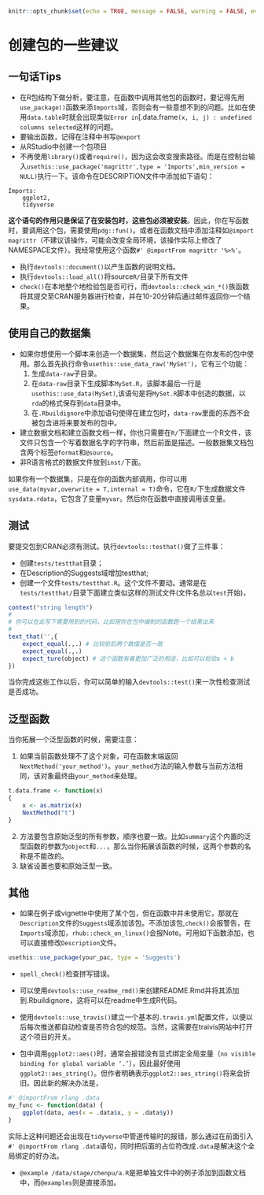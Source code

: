 ```r
knitr::opts_chunk$set(echo = TRUE, message = FALSE, warning = FALSE, eval = FALSE)
```
# 创建包的一些建议
## 一句话Tips

- 在R包结构下做分析，要注意，在函数中调用其他包的函数时，要记得先用`use_package()`函数来添`Imports`域，否则会有一些意想不到的问题。比如在使用`data.table`时就会出现类似`Error in `[.data.frame`(x, i, j) : undefined columns selected`这样的问题。
- 要输出函数，记得在注释中书写`@export`
- 从RStudio中创建一个包项目
- 不再使用`library()`或者`require()`，因为这会改变搜索路径。而是在控制台输入`usethis::use_package('magrittr',type = 'Imports',min_version = NULL)`执行一下。该命令在DESCRIPTION文件中添加如下语句：
```
Imports:
    ggplot2,
    tidyverse
```

**这个语句的作用只是保证了在安装包时，这些包必须被安装**。因此，你在写函数时，要调用这个包，需要使用`pdg::fun()`。或者在函数文档中添加注释如`@import magrittr`（不建议该操作，可能会改变全局环境，该操作实际上修改了NAMESPACE文件）。我经常使用这个函数`#' @importFrom magrittr '%>%' `。

- 执行`devtools::document()`以产生函数的说明文档。
- 执行`devtools::load_all()`将source`R/`目录下所有文件
- `check()`在本地整个地检验包是否可行，而`devtools::check_win_*()`族函数将其提交至CRAN服务器进行检查，并在10-20分钟后通过邮件返回你一个结果。


## 使用自己的数据集
- 如果你想使用一个脚本来创造一个数据集，然后这个数据集在你发布的包中使用。那么首先执行命令`usethis::use_data_raw('MySet')`，它有三个功能：
    1. 生成`data-raw`子目录。
    2. 在`data-raw`目录下生成脚本`MySet.R`，该脚本最后一行是`usethis::use_data(MySet)`,该语句是将`MySet.R`脚本中创造的数据，以`rda`的格式保存到`data`目录中。
    3. 在`.Rbuildignore`中添加语句使得在建立包时，`data-raw`里面的东西不会被包含进将来要发布的包中。
- 建立数据文档和建立函数文档一样，你也只需要在`R/`下面建立一个R文件，该文件只包含一个写着数据名字的字符串，然后前面是描述。一般数据集文档包含两个标签`@format`和`@source`。
- 非R语言格式的数据文件放到`inst/`下面。

如果你有一个数据集，只是在你的函数内部调用，你可以用`use_data(myvar,overwrite = T,internal = T)`命令，它在`R/`下生成数据文件`sysdata.rdata`，它包含了变量`myvar`。然后你在函数中直接调用该变量。

## 测试
要提交包到CRAN必须有测试。执行`devtools::testhat()`做了三件事：

- 创建`tests/testthat`目录；
- 在Description的Suggests域增加testthat;
- 创建一个文件`tests/testthat.R`。这个文件不要动。通常是在`tests/testthat/`目录下面建立类似这样的测试文件(文件名总以`test`开始)，
```r
context("string length")
#
# 你可以在此写下需要用到的代码，比如用你在包中编制的函数跑一个结果出来
#
text_that('',{
    expect_equal(.,.) # 比较前后两个数值是否一致
    expect_equal(.,.)
    expect_ture(object) # 这个函数有着更加广泛的用途，比如可以检验a < b
})
```
当你完成这些工作以后，你可以简单的输入`devtools::test()`来一次性检查测试是否成功。

## 泛型函数
当你拓展一个泛型函数的时候，需要注意：

1. 如果当前函数处理不了这个对象，可在函数末端返回`NextMethod('your_method')`。`your_method`方法的输入参数与当前方法相同，该对象最终由`your_method`来处理。
```r
t.data.frame <- function(x)
{
    x <- as.matrix(x)
    NextMethod("t")
}
```
2. 方法要包含原始泛型的所有参数，顺序也要一致。比如`summary`这个内置的泛型函数的参数为`object`和`...`，那么当你拓展该函数的时候，这两个参数的名称是不能改的。
3. 缺省设置也要和原始泛型一致。

## 其他

- 如果在例子或vignette中使用了某个包，但在函数中并未使用它，那就在`Description`文件的`Suggests`域添加该包。不添加该包,`check()`会报警告，在`Imports`域添加，`rhub::check_on_linux()`会报Note。可用如下函数添加，也可以直接修改`Description`文件。
```r
usethis::use_package(your_pac, type = 'Suggests')
```

- `spell_check()`检查拼写错误。
- 可以使用`devtools::use_readme_rmd()`来创建README.Rmd并将其添加到.Rbuildignore，这将可以在readme中生成R代码。

- 使用`devtools::use_travis()`建立一个基本的`.travis.yml`配置文件，以便以后每次推送都自动检查是否符合包的规范。当然，这需要在traivis网站中打开这个项目的开关。
- 包中调用`ggplot2::aes()`时，通常会报错没有显式绑定全局变量（`no visible binding for global variable ‘.’`），因此最好使用`ggplot2::aes_string()`。但作者明确表示`ggplot2::aes_string()`将来会折旧。因此新的解决办法是，
```r
#' @importFrom rlang .data
my_func <- function(data) {
    ggplot(data, aes(x = .data$x, y = .data$y))
}
```
实际上这种问题还会出现在`tidyverse`中管道传输时的报错，那么通过在前面引入`#' @importFrom rlang .data`语句，同时把后面的占位符改成`.data`是解决这个全局绑定的好办法。

- `@example /data/stage/chenpu/a.R`是把单独文件中的例子添加到函数文档中，而`@examples`则是直接添加。



